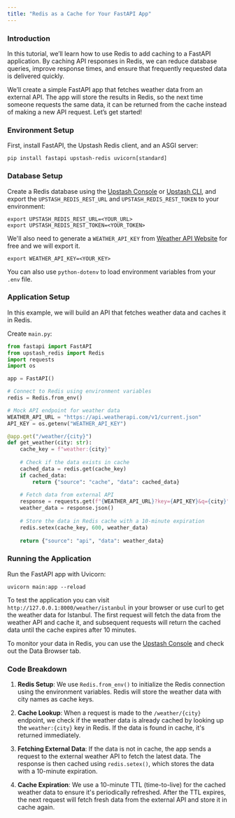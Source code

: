 ```yaml
---
title: "Redis as a Cache for Your FastAPI App"
---
```


### Introduction

In this tutorial, we’ll learn how to use Redis to add caching to a FastAPI application. By caching API responses in Redis, we can reduce database queries, improve response times, and ensure that frequently requested data is delivered quickly.

We’ll create a simple FastAPI app that fetches weather data from an external API. The app will store the results in Redis, so the next time someone requests the same data, it can be returned from the cache instead of making a new API request. Let’s get started!

### Environment Setup

First, install FastAPI, the Upstash Redis client, and an ASGI server:

```shell
pip install fastapi upstash-redis uvicorn[standard]
```

### Database Setup

Create a Redis database using the [Upstash Console](https://console.upstash.com) or [Upstash CLI](https://github.com/upstash/cli), and export the `UPSTASH_REDIS_REST_URL` and `UPSTASH_REDIS_REST_TOKEN` to your environment:

```shell
export UPSTASH_REDIS_REST_URL=<YOUR_URL>
export UPSTASH_REDIS_REST_TOKEN=<YOUR_TOKEN>
```

We'll also need to generate a `WEATHER_API_KEY` from [Weather API Website](https://www.weatherapi.com) for free and we will export it.

```shell
export WEATHER_API_KEY=<YOUR_KEY>
```

You can also use `python-dotenv` to load environment variables from your `.env` file.

### Application Setup

In this example, we will build an API that fetches weather data and caches it in Redis. 

Create `main.py`:

```python main.py
from fastapi import FastAPI
from upstash_redis import Redis
import requests
import os

app = FastAPI()

# Connect to Redis using environment variables
redis = Redis.from_env()

# Mock API endpoint for weather data
WEATHER_API_URL = "https://api.weatherapi.com/v1/current.json"
API_KEY = os.getenv("WEATHER_API_KEY")

@app.get("/weather/{city}")
def get_weather(city: str):
    cache_key = f"weather:{city}"
    
    # Check if the data exists in cache
    cached_data = redis.get(cache_key)
    if cached_data:
        return {"source": "cache", "data": cached_data}
    
    # Fetch data from external API
    response = requests.get(f"{WEATHER_API_URL}?key={API_KEY}&q={city}")
    weather_data = response.json()
    
    # Store the data in Redis cache with a 10-minute expiration
    redis.setex(cache_key, 600, weather_data)
    
    return {"source": "api", "data": weather_data}
```

### Running the Application

Run the FastAPI app with Uvicorn:

```shell
uvicorn main:app --reload
```

To test the application you can visit `http://127.0.0.1:8000/weather/istanbul` in your browser or use curl to get the weather data for Istanbul. The first request will fetch the data from the weather API and cache it, and subsequent requests will return the cached data until the cache expires after 10 minutes.

To monitor your data in Redis, you can use the [Upstash Console](https://console.upstash.com) and check out the Data Browser tab.

### Code Breakdown

1. **Redis Setup**: We use `Redis.from_env()` to initialize the Redis connection using the environment variables. Redis will store the weather data with city names as cache keys.
   
2. **Cache Lookup**: When a request is made to the `/weather/{city}` endpoint, we check if the weather data is already cached by looking up the `weather:{city}` key in Redis. If the data is found in cache, it's returned immediately.

3. **Fetching External Data**: If the data is not in cache, the app sends a request to the external weather API to fetch the latest data. The response is then cached using `redis.setex()`, which stores the data with a 10-minute expiration.

4. **Cache Expiration**: We use a 10-minute TTL (time-to-live) for the cached weather data to ensure it's periodically refreshed. After the TTL expires, the next request will fetch fresh data from the external API and store it in cache again.
